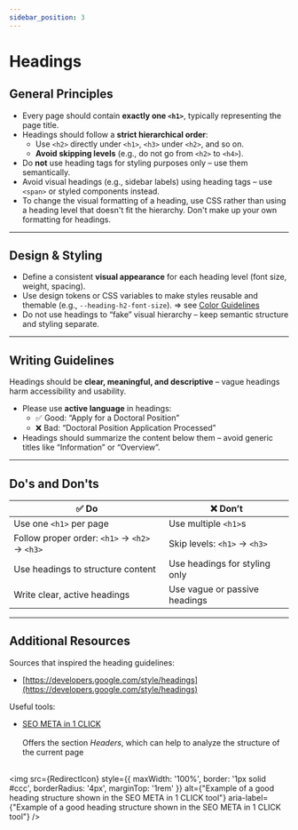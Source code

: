 ```yaml
---
sidebar_position: 3
---
```



# Headings

## General Principles
* Every page should contain **exactly one `<h1>`**, typically representing the page title.
* Headings should follow a **strict hierarchical order**:
  * Use `<h2>` directly under `<h1>`, `<h3>` under `<h2>`, and so on.
  * **Avoid skipping levels** (e.g., do not go from `<h2>` to `<h4>`).
* Do **not** use heading tags for styling purposes only – use them semantically.
* Avoid visual headings (e.g., sidebar labels) using heading tags – use `<span>` or styled components instead.
* To change the visual formatting of a heading, use CSS rather than using a heading level that doesn't fit the hierarchy. Don't make up your own formatting for headings.

---

## Design & Styling
* Define a consistent **visual appearance** for each heading level (font size, weight, spacing).
* Use design tokens or CSS variables to make styles reusable and themable (e.g., `--heading-h2-font-size`). => see [Color Guidelines](/docs/colors)
* Do not use headings to “fake” visual hierarchy – keep semantic structure and styling separate.

---

## Writing Guidelines
Headings should be **clear, meaningful, and descriptive** – vague headings harm accessibility and usability.
* Please use **active language** in headings:
  * ✅ Good: “Apply for a Doctoral Position”
  * ❌ Bad: “Doctoral Position Application Processed”
* Headings should summarize the content below them – avoid generic titles like “Information” or “Overview”.

---

## Do's and Don'ts

| ✅ Do                                          | ❌ Don’t                       |
|-----------------------------------------------|-------------------------------|
| Use one `<h1>` per page                       | Use multiple `<h1>`s          |
| Follow proper order: `<h1>` → `<h2>` → `<h3>` | Skip levels: `<h1>` → `<h3>`  |
| Use headings to structure content             | Use headings for styling only |
| Write clear, active headings                  | Use vague or passive headings |

---

## Additional Resources

Sources that inspired the heading guidelines:
* [https://developers.google.com/style/headings](https://developers.google.com/style/headings)

Useful tools:
* [SEO META in 1 CLICK](https://chromewebstore.google.com/detail/seo-meta-in-1-click/bjogjfinolnhfhkbipphpdlldadpnmhc?hl=de&pli=1)<br></br>
Offers the section *Headers*, which can help to analyze the structure of the current page<br></br>

<img
    src={RedirectIcon}
    style={{
        maxWidth: '100%',
        border: '1px solid #ccc',
        borderRadius: '4px',
        marginTop: '1rem'
    }}
    alt={"Example of a good heading structure shown in the SEO META in 1 CLICK tool"}
    aria-label={"Example of a good heading structure shown in the SEO META in 1 CLICK tool"}
/>
